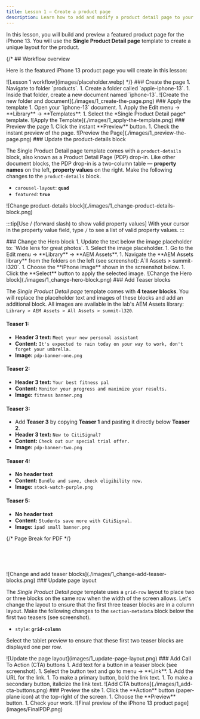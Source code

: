 ```yaml
---
title: Lesson 1 — Create a product page
description: Learn how to add and modify a product detail page to your storefront.
---
```



In this lesson, you will build and preview a featured product page for the iPhone 13. You will use the **Single Product Detail page** template to create a unique layout for the product.

{/* ## Workflow overview

Here is the featured iPhone 13 product page you will create in this lesson:

<Diagram caption="Lesson 1 workflow">
  ![Lesson 1 workflow](images/placeholder.webp)
</Diagram> */}

<Tasks>

<Task>
### Create the page

<Steps>
1. Navigate to folder `products`.
1. Create a folder called `apple-iphone-13`.
1. Inside that folder, create a new document named `iphone-13`.
</Steps>

<Diagram caption="Create the new folder and document">
  ![Create the new folder and document](./images/1_create-the-page.png)
</Diagram>

</Task>

<Task>
### Apply the template

<Steps>
1. Open your `iphone-13` document.
1. Apply the Edit menu → **Library** → **Templates**.
1. Select the *Single Product Detail page* template.
</Steps>

<Diagram caption="Apply the Template">
  ![Apply the Template](./images/1_apply-the-template.png)
</Diagram>

</Task>

<Task>
### Preview the page

<Steps>
1. Click the instant **Preview** button.
1. Check the instant preview of the page.
</Steps>

<Diagram caption="Preview the Page">
  ![Preview the Page](./images/1_preview-the-page.png)
</Diagram>
</Task>

<Task>
### Update the product-details block

The Single Product Detail page template comes with a `product-details` block, also known as a Product Detail Page (PDP) drop-in. Like other document blocks, the PDP drop-in is a two-column table — **property names** on the left, **property values** on the right. Make the following changes to the `product-details` block.

- `carousel-layout`: **`quad`** 
- `featured`: **`true`** 

<Diagram caption="Change the product-details block">
  ![Change product-details block](./images/1_change-product-details-block.png)
</Diagram>

:::tip[Use / (forward slash) to show valid property values]
With your cursor in the property value field, type `/` to see a list of valid property values.
:::

</Task>

<Task>
### Change the Hero block

<Steps>
1. Update the text below the image placeholder to: `Wide lens for great photos`.
1. Select the image placeholder.
1. Go to the Edit menu → **Library** → **AEM Assets**.
1. Navigate the **AEM Assets library** from the folders on the left (see screenshot): A`ll Assets > summit-l320`.
1. Choose the **iPhone image** shown in the screenshot below.
1. Click the **Select** button to apply the selected image.
</Steps>

<Diagram caption="Change the the Hero block">
  ![Change the Hero block](./images/1_change-hero-block.png)
</Diagram>

</Task>

<Task>
### Add Teaser blocks

The *Single Product Detail page* template comes with **4 teaser blocks**. You will replace the placeholder text and images of these blocks and add an additional block. All images are available in the lab's AEM Assets library: `Library > AEM Assets > All Assets > summit-l320`.

#### Teaser 1:
- **Header 3 text:** `Meet your new personal assistant` 
- **Content:** `It's expected to rain today on your way to work, don't forget your umbrella.`
- **Image:** `pdp-banner-one.png`

#### Teaser 2:
- **Header 3 text:** `Your best fitness pal`
- **Content:** `Monitor your progress and maximize your results.`
- **Image:** `fitness banner.png`

#### Teaser 3:
- Add **Teaser 3** by copying **Teaser 1** and pasting it directly below **Teaser 2**.
- **Header 3 text:** `New to CitiSignal?` 
- **Content:** `Check out our special trial offer.`
- **Image:** `pdp-banner-two.png`

#### Teaser 4:
- **No header text**  
- **Content:** `Bundle and save, check eligibility now.`
- **Image:** `stock-watch-purple.png`

#### Teaser 5:
- **No header text**  
- **Content:** `Students save more with CitiSignal.`
- **Image:** `ipad small banner.png`

{/* Page Break for PDF */}
<div style="page-break-after: always; margin-bottom: 2rem; padding-bottom: 2rem;"></div>

<Diagram caption="Change and add teaser blocks">
  ![Change and add teaser blocks](./images/1_change-add-teaser-blocks.png)
</Diagram>

</Task>

<Task>
### Update page layout

The *Single Product Detail page* template uses a `grid-row` layout to place two or three blocks on the same row when the width of the screen allows. Let's change the layout to ensure that the first three teaser blocks are in a column layout. Make the following changes to the `section-metadata` block below the first two teasers (see screenshot).

- `style`: **`grid-column`** 

Select the tablet preview to ensure that these first two teaser blocks are displayed one per row.

<Diagram caption="Update the page layout"> 
  ![Update the page layout](images/1_update-page-layout.png)
</Diagram>

</Task>

<Task>
### Add Call To Action (CTA) buttons

<Steps>
1. Add text for a button in a teaser block (see screenshot).
1. Select the button text and go to menu → **Link**.
1. Add the URL for the link.
1. To make a primary button, bold the link text.
1. To make a secondary button, italicize the link text.
</Steps>

<Diagram caption="Add CTA buttons">
  ![Add CTA buttons](./images/1_add-cta-buttons.png)
</Diagram>

</Task>

<Task>
### Preview the site

<Steps>
1. Click the **Action** button (paper-plane icon) at the top-right of the screen.
1. Choose the **Preview** button.
1. Check your work.
</Steps>

<Diagram caption="Final preview of the iPhone 13 product page">
  ![Final preview of the iPhone 13 product page](images/FinalPDP.png)
</Diagram>

</Task>

</Tasks>
